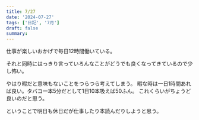 ```yaml
---
title: 7/27
date: '2024-07-27'
tags: ['日記', '7月']
draft: false
summary: 
---
```

仕事が楽しいおかげで毎日12時間働いている。

それと同時にはっきり言っていろんなことがどうでも良くなってきているので少し怖い。

やはり暇だと意味もないことをつらつら考えてしまう。
暇な時は一日1時間あれば良い。タバコ一本5分だとして1日10本吸えば50ふん。
これくらいがちょうど良いのだと思う。

ということで明日も休日だが仕事したり本読んだりしようと思う。